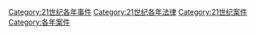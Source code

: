 [[Category:21世纪各年事件|Category:21世纪各年事件]]
[[Category:21世纪各年法律|Category:21世纪各年法律]]
[[Category:21世纪案件|Category:21世纪案件]]
[[Category:各年案件|Category:各年案件]]